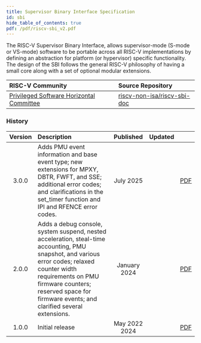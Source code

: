 ```yaml
---
title: Supervisor Binary Interface Specification
id: sbi
hide_table_of_contents: true
pdf: /pdf/riscv-sbi_v2.pdf
---
```


The RISC-V Supervisor Binary Interface, allows supervisor-mode (S-mode or VS-mode) software to be portable across all RISC-V implementations by defining an abstraction for platform (or hypervisor) specific functionality. The design of the SBI follows the general RISC-V philosophy of having a small core along with a set of optional modular extensions.

| RISC-V Community | Source Repository |
| :--------------- | :---------------- |
| [Privileged Software Horizontal Committee](https://lists.riscv.org/g/privileged-software) | [riscv-non-isa/riscv-sbi-doc](https://github.com/riscv-non-isa/riscv-sbi-doc/) |

### History

| Version | Description | Published | Updated | |
| :-----: | :---------- | :-------: | :-----: | :--- |
| 3.0.0 | Adds PMU event information and base event type; new extensions for MPXY, DBTR, FWFT, and SSE; additional error codes; and clarifications in the set_timer function and IPI and RFENCE error codes. | July 2025 | | [PDF](https://developer.riscv.org/pdf/riscv-sbi_v3.pdf) |
| 2.0.0 | Adds a debug console, system suspend, nested acceleration, steal-time accounting, PMU snapshot, and various error codes; relaxed counter width requirements on PMU firmware counters; reserved space for firmware events;  and clarified several extensions. | January 2024 | | [PDF](https://developer.riscv.org/pdf/riscv-sbi_v2.pdf) |
| 1.0.0 | Initial release | May 2022 2024 | | [PDF](https://developer.riscv.org/pdf/riscv-sbi_v1.pdf) |

<PDF download= {frontMatter.pdf} title= {frontMatter.title} >
</PDF>
